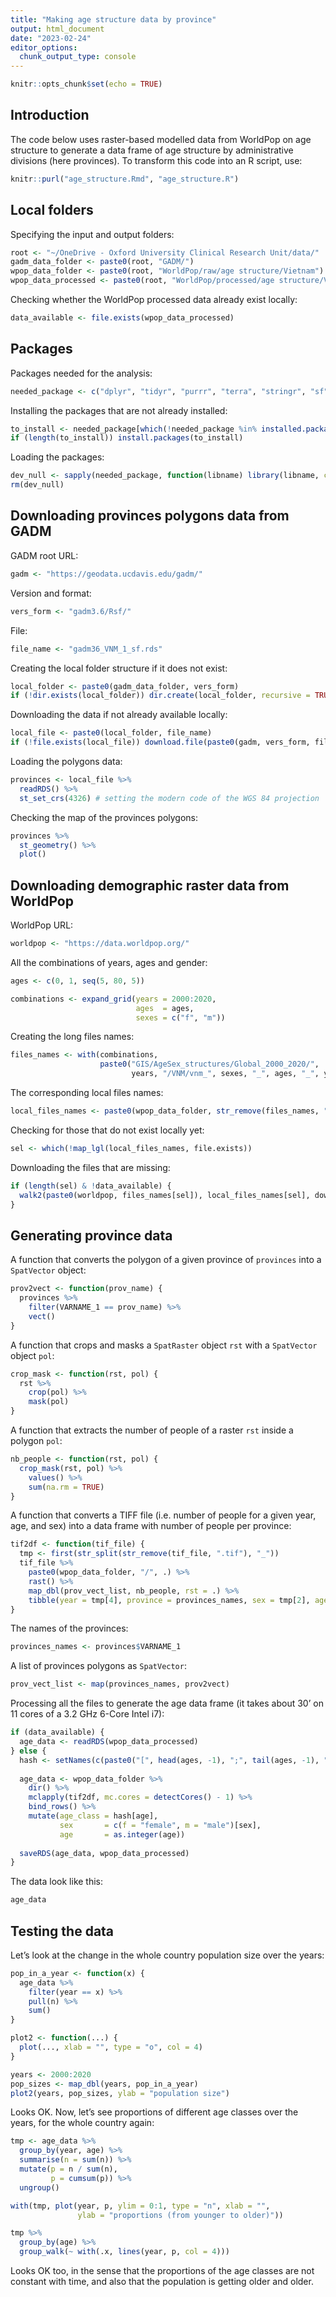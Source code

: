 ```yaml
---
title: "Making age structure data by province"
output: html_document
date: "2023-02-24"
editor_options: 
  chunk_output_type: console
---
```


```r
knitr::opts_chunk$set(echo = TRUE)
```


## Introduction

The code below uses raster-based modelled data from WorldPop on age structure to
generate a data frame of age structure by administrative divisions (here
provinces). To transform this code into an R script, use:

```r
knitr::purl("age_structure.Rmd", "age_structure.R")
```


## Local folders

Specifying the input and output folders:

```r
root <- "~/OneDrive - Oxford University Clinical Research Unit/data/"
gadm_data_folder <- paste0(root, "GADM/")
wpop_data_folder <- paste0(root, "WorldPop/raw/age structure/Vietnam")
wpop_data_processed <- paste0(root, "WorldPop/processed/age structure/Vietnam/age_data.rds")
```

Checking whether the WorldPop processed data already exist locally:

```r
data_available <- file.exists(wpop_data_processed)
```


## Packages

Packages needed for the analysis:

```r
needed_package <- c("dplyr", "tidyr", "purrr", "terra", "stringr", "sf", "parallel", "magrittr")
```

Installing the packages that are not already installed:

```r
to_install <- needed_package[which(!needed_package %in% installed.packages()[, "Package"])]
if (length(to_install)) install.packages(to_install)
```

Loading the packages:

```r
dev_null <- sapply(needed_package, function(libname) library(libname, character.only = TRUE))
rm(dev_null)
```


## Downloading provinces polygons data from GADM

GADM root URL:

```r
gadm <- "https://geodata.ucdavis.edu/gadm/"
```

Version and format:

```r
vers_form <- "gadm3.6/Rsf/"
```

File:

```r
file_name <- "gadm36_VNM_1_sf.rds"
```

Creating the local folder structure if it does not exist:

```r
local_folder <- paste0(gadm_data_folder, vers_form)
if (!dir.exists(local_folder)) dir.create(local_folder, recursive = TRUE)
```

Downloading the data if not already available locally:

```r
local_file <- paste0(local_folder, file_name)
if (!file.exists(local_file)) download.file(paste0(gadm, vers_form, file_name), local_file)
```

Loading the polygons data:

```r
provinces <- local_file %>%
  readRDS() %>% 
  st_set_crs(4326) # setting the modern code of the WGS 84 projection
```

Checking the map of the provinces polygons:

```r
provinces %>% 
  st_geometry() %>% 
  plot()
```


## Downloading demographic raster data from WorldPop

WorldPop URL:

```r
worldpop <- "https://data.worldpop.org/"
```

All the combinations of years, ages and gender:

```r
ages <- c(0, 1, seq(5, 80, 5))

combinations <- expand_grid(years = 2000:2020,
                            ages  = ages,
                            sexes = c("f", "m"))
```

Creating the long files names:

```r
files_names <- with(combinations,
                    paste0("GIS/AgeSex_structures/Global_2000_2020/",
                           years, "/VNM/vnm_", sexes, "_", ages, "_", years, ".tif"))
```

The corresponding local files names:

```r
local_files_names <- paste0(wpop_data_folder, str_remove(files_names, "^GIS.*VNM"))
```

Checking for those that do not exist locally yet:

```r
sel <- which(!map_lgl(local_files_names, file.exists))
```

Downloading the files that are missing:

```r
if (length(sel) & !data_available) {
  walk2(paste0(worldpop, files_names[sel]), local_files_names[sel], download.file)
}
```


## Generating province data

A function that converts the polygon of a given province of `provinces` into a
`SpatVector` object:

```r
prov2vect <- function(prov_name) {
  provinces %>% 
    filter(VARNAME_1 == prov_name) %>%
    vect()
}
```

A function that crops and masks a `SpatRaster` object `rst` with a `SpatVector`
object `pol`:

```r
crop_mask <- function(rst, pol) {
  rst %>%
    crop(pol) %>% 
    mask(pol)
}
```

A function that extracts the number of people of a raster `rst` inside a polygon
`pol`:

```r
nb_people <- function(rst, pol) {
  crop_mask(rst, pol) %>% 
    values() %>% 
    sum(na.rm = TRUE)
}
```

A function that converts a TIFF file (i.e. number of people for a given year,
age, and sex) into a data frame with number of people per province:

```r
tif2df <- function(tif_file) {
  tmp <- first(str_split(str_remove(tif_file, ".tif"), "_"))
  tif_file %>%
    paste0(wpop_data_folder, "/", .) %>% 
    rast() %>% 
    map_dbl(prov_vect_list, nb_people, rst = .) %>% 
    tibble(year = tmp[4], province = provinces_names, sex = tmp[2], age = tmp[3], n = .)
}
```

The names of the provinces:

```r
provinces_names <- provinces$VARNAME_1
```

A list of provinces polygons as `SpatVector`:

```r
prov_vect_list <- map(provinces_names, prov2vect)
```

Processing all the files to generate the age data frame (it takes about 30' on
11 cores of a 3.2 GHz 6-Core Intel i7):

```r
if (data_available) {
  age_data <- readRDS(wpop_data_processed)
} else {
  hash <- setNames(c(paste0("[", head(ages, -1), ";", tail(ages, -1), "["), "80+"), ages)
  
  age_data <- wpop_data_folder %>%
    dir() %>% 
    mclapply(tif2df, mc.cores = detectCores() - 1) %>% 
    bind_rows() %>% 
    mutate(age_class = hash[age],
           sex       = c(f = "female", m = "male")[sex],
           age       = as.integer(age))
  
  saveRDS(age_data, wpop_data_processed)
}
```

The data look like this:

```r
age_data
```


## Testing the data

Let's look at the change in the whole country population size over the years:

```r
pop_in_a_year <- function(x) {
  age_data %>% 
    filter(year == x) %>% 
    pull(n) %>% 
    sum()
}

plot2 <- function(...) {
  plot(..., xlab = "", type = "o", col = 4)
}

years <- 2000:2020
pop_sizes <- map_dbl(years, pop_in_a_year)
plot2(years, pop_sizes, ylab = "population size")
```

Looks OK. Now, let's see proportions of different age classes over the years,
for the whole country again:

```r
tmp <- age_data %>% 
  group_by(year, age) %>% 
  summarise(n = sum(n)) %>% 
  mutate(p = n / sum(n),
         p = cumsum(p)) %>% 
  ungroup()

with(tmp, plot(year, p, ylim = 0:1, type = "n", xlab = "",
               ylab = "proportions (from younger to older)"))

tmp %>% 
  group_by(age) %>% 
  group_walk(~ with(.x, lines(year, p, col = 4)))
```

Looks OK too, in the sense that the proportions of the age classes are not
constant with time, and also that the population is getting older and older.



